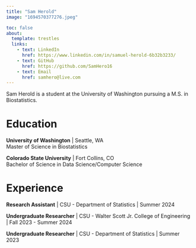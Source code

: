 ```yaml
---
title: "Sam Herold"
image: "1694570377276.jpeg"

toc: false
about:
  template: trestles
  links:
    - text: LinkedIn
      href: https://www.linkedin.com/in/samuel-herold-6b32b3233/
    - text: GitHub
      href: https://github.com/SamHero16
    - text: Email
      href: samhero@live.com
---
```


Sam Herold is a student at the University of Washington pursuing a M.S. in Biostatistics.

# Education

**University of Washington** \| Seattle, WA\
Master of Science in Biostatistics

**Colorado State University** \| Fort Collins, CO\
Bachelor of Science in Data Science/Computer Science

# Experience

**Research Assistant** \| CSU - Department of Statistics \| Summer 2024

**Undergraduate Researcher** \| CSU - Walter Scott Jr. College of Engineering \| Fall 2023 - Summer 2024

**Undergraduate Researcher** \| CSU - Department of Statistics \| Summer 2023
